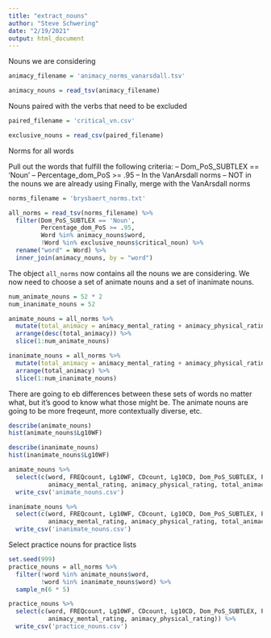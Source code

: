 ```yaml
---
title: "extract_nouns"
author: "Steve Schwering"
date: "2/19/2021"
output: html_document
---
```


Nouns we are considering
```r
animacy_filename = 'animacy_norms_vanarsdall.tsv'

animacy_nouns = read_tsv(animacy_filename)
```

Nouns paired with the verbs that need to be excluded
```r
paired_filename = 'critical_vn.csv'

exclusive_nouns = read_csv(paired_filename)
```

Norms for all words

Pull out the words that fulfill the following criteria:
-- Dom_PoS_SUBTLEX == 'Noun'
-- Percentage_dom_PoS >= .95
-- In the VanArsdall norms
-- NOT in the nouns we are already using
Finally, merge with the VanArsdall norms
```r
norms_filename = 'brysbaert_norms.txt'

all_norms = read_tsv(norms_filename) %>%
  filter(Dom_PoS_SUBTLEX == 'Noun',
         Percentage_dom_PoS >= .95,
         Word %in% animacy_nouns$word,
         !Word %in% exclusive_nouns$critical_noun) %>%
  rename("word" = Word) %>%
  inner_join(animacy_nouns, by = "word")
```

The object `all_norms` now contains all the nouns we are considering. We now need to choose a set of animate nouns and a set of inanimate nouns.

```r
num_animate_nouns = 52 * 2
num_inanimate_nouns = 52

animate_nouns = all_norms %>%
  mutate(total_animacy = animacy_mental_rating + animacy_physical_rating) %>%
  arrange(desc(total_animacy)) %>%
  slice(1:num_animate_nouns)

inanimate_nouns = all_norms %>%
  mutate(total_animacy = animacy_mental_rating + animacy_physical_rating) %>%
  arrange(total_animacy) %>%
  slice(1:num_inanimate_nouns)
```

There are going to eb differences between these sets of words no matter what, but it's good to know what those might be. The animate nouns are going to be more freqeunt, more contextually diverse, etc.
```r
describe(animate_nouns)
hist(animate_nouns$Lg10WF)

describe(inanimate_nouns)
hist(inanimate_nouns$Lg10WF)
```

```r
animate_nouns %>%
  select(c(word, FREQcount, Lg10WF, CDcount, Lg10CD, Dom_PoS_SUBTLEX, Percentage_dom_PoS, 
           animacy_mental_rating, animacy_physical_rating, total_animacy)) %>%
  write_csv('animate_nouns.csv')

inanimate_nouns %>%
  select(c(word, FREQcount, Lg10WF, CDcount, Lg10CD, Dom_PoS_SUBTLEX, Percentage_dom_PoS, 
           animacy_mental_rating, animacy_physical_rating, total_animacy)) %>%
  write_csv('inanimate_nouns.csv')
```

Select practice nouns for practice lists
```r
set.seed(999)
practice_nouns = all_norms %>%
  filter(!word %in% animate_nouns$word,
         !word %in% inanimate_nouns$word) %>%
  sample_n(6 * 5)

practice_nouns %>%
  select(c(word, FREQcount, Lg10WF, CDcount, Lg10CD, Dom_PoS_SUBTLEX, Percentage_dom_PoS, 
           animacy_mental_rating, animacy_physical_rating)) %>%
  write_csv('practice_nouns.csv')
```